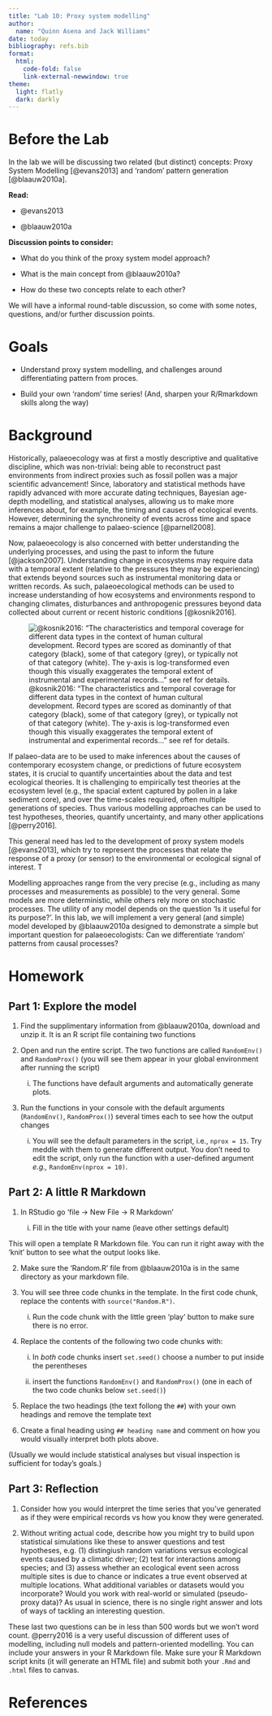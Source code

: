 ```yaml
---
title: "Lab 10: Proxy system modelling"
author:
  name: "Quinn Asena and Jack Williams"
date: today
bibliography: refs.bib
format:
  html:
    code-fold: false
    link-external-newwindow: true
theme:
  light: flatly
  dark: darkly
---
```


# Before the Lab

In the lab we will be discussing two related (but distinct) concepts: Proxy System Modelling [@evans2013] and 'random' pattern generation [@blaauw2010a].

**Read:**

- @evans2013

- @blaauw2010a

**Discussion points to consider:**

- What do you think of the proxy system model approach?

- What is the main concept from @blaauw2010a?

- How do these two concepts relate to each other?

We will have a informal round-table discussion, so come with some notes, questions, and/or further discussion points.


# Goals

- Understand proxy system modelling, and challenges around differentiating pattern from proces.

- Build your own 'random' time series!  (And, sharpen your R/Rmarkdown skills along the way)


# Background

Historically, palaeoecology was at first a mostly descriptive and qualitative discipline, which was non-trivial: being able to reconstruct past environments from indirect proxies such as fossil pollen was a major scientific advancement! Since, laboratory and statistical methods have rapidly advanced with more accurate dating techniques, Bayesian age-depth modelling, and statistical analyses, allowing us to make more inferences about, for example, the timing and causes of ecological events. However, determining the synchroneity of events across time and space remains a major challenge to palaeo-science [@parnell2008].

Now, palaeoecology is also concerned with better understanding the underlying processes, and using the past to inform the future [@jackson2007]. Understanding change in ecosystems may require data with a temporal extent (relative to the pressures they may be experiencing) that extends beyond sources such as instrumental monitoring data or written records. As such, palaeoecological methods can be used to increase understanding of how ecosystems and environments respond to changing climates, disturbances and anthropogenic pressures beyond data collected about current or recent historic conditions [@kosnik2016].

![@kosnik2016: "The characteristics and temporal coverage for different data types in the context of human cultural development. Record types are scored as dominantly of that category (black), some of that category (grey), or typically not of that category (white). The y-axis is log-transformed even though this visually exaggerates the temporal extent of instrumental and experimental records..." see ref for details.](https://royalsocietypublishing.org/cms/asset/3fa60131-834f-4658-9faa-7af81742940a/rsbl20150951f01.jpg)

If palaeo-data are to be used to make inferences about the causes of contemporary ecosystem change, or predictions of future ecosystem states, it is crucial to quantify uncertainties about the data and test ecological theories. It is challenging to empirically test theories at the ecosystem level (e.g., the spacial extent captured by pollen in a lake sediment core), and over the time-scales required, often multiple generations of species. Thus various modelling approaches can be used to test hypotheses, theories, quantify uncertainty, and many other applications [@perry2016].

This general need has led to the development of proxy system models [@evans2013], which try to represent the processes that relate the response of a proxy (or sensor) to the environmental or ecological signal of interest.  T

Modelling approaches range from the very precise (e.g., including as many processes and measurements as possible) to the very general. Some models are more deterministic, while others rely more on stochastic processes. The utility of any model depends on the question 'Is it useful for its purpose?'. In this lab, we will implement a very general (and simple) model developed by @blaauw2010a designed to demonstrate a simple but important question for palaeoecologists: Can we differentiate 'random' patterns from causal processes?


# Homework

:::{.callout-note}
# Part 1: Explore the model
1. Find the supplimentary information from @blaauw2010a, download and unzip it. It is an R script file containing two functions

2. Open and run the entire script. The two functions are called `RandomEnv()` and `RandomProx()` (you will see them appear in your global environment after running the script)

    i) The functions have default arguments and automatically generate plots.

3. Run the functions in your console with the default arguments (`RandomEnv()`, `RandomProx()`) several times each to see how the output changes

    i) You will see the default parameters in the script, i.e., `nprox = 15`. Try meddle with them to generate different output. You don't need to edit the script, only run the function with a user-defined argument *e.g.,* `RandomEnv(nprox = 10)`.
:::

:::{.callout-note}
# Part 2: A little R Markdown
1. In RStudio go 'file -> New File -> R Markdown'

    i) Fill in the title with your name (leave other settings default)

This will open a template R Markdown file. You can run it right away with the 'knit' button to see what the output looks like.

2. Make sure the 'Random.R' file from @blaauw2010a is in the same directory as your markdown file.

3. You will see three code chunks in the template. In the first code chunk, replace the contents with `source("Random.R")`.

    i) Run the code chunk with the little green 'play' button to make sure there is no error.

4. Replace the contents of the following two code chunks with:

    i) In _both_ code chunks insert `set.seed()` choose a number to put inside the perentheses

    ii) insert the functions `RandomEnv()` and `RandomProx()` (one in each of the two code chunks below `set.seed()`)

5. Replace the two headings (the text follong the `##`) with your own headings and remove the template text

6. Create a final heading using `## heading name` and comment on how you would visually interpret both plots above.

(Usually we would include statistical analyses but visual inspection is sufficient for today's goals.)
:::

:::{.callout-note}
# Part 3: Reflection
1. Consider how you would interpret the time series that you've generated as if they were empirical records vs how you know they were generated.

2. Without writing actual code, describe how you might try to build upon statistical simulations like these to answer questions and test hypotheses, e.g. (1) distingiush random variations versus ecological events caused by a climatic driver; (2) test for interactions among species; and (3) assess whether an ecological event seen across multiple sites is due to chance or indicates a true event observed at multiple locations.  What additional variables or datasets would you incorporate?  Would you work with real-world or simulated (pseudo-proxy data)?  As usual in science, there is no single right answer and lots of ways of tackling an interesting question.

These last two questions can be in less than 500 words but we won't word count. @perry2016 is a very useful discussion of different uses of modelling, including null models and pattern-oriented modelling. You can include your answers in your R Markdown file.  Make sure your R Markdown script knits (it will generate an HTML file) and submit both your `.Rmd` and `.html` files to canvas.

:::


# References
